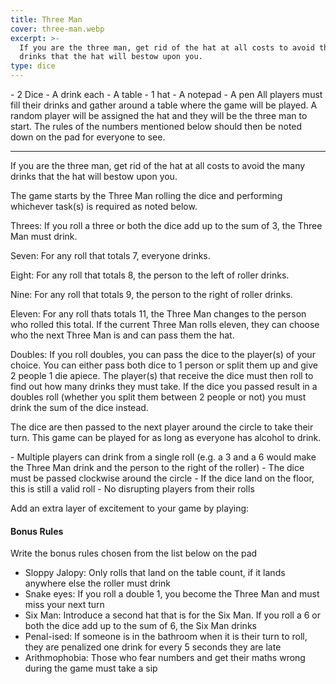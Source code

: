 ```yaml
---
title: Three Man
cover: three-man.webp
excerpt: >-
  If you are the three man, get rid of the hat at all costs to avoid the many
  drinks that the hat will bestow upon you.
type: dice
---
```


<GameHero
  cover="/BeerGoggleGames/images/three-man.webp"
  alt="Three Man"
/>

<GameSection title="Equipment" icon="/BeerGoggleGames/images/liquor.webp">
-   2 Dice
-   A drink each
-   A table
-   1 hat
-   A notepad
-   A pen
</GameSection>

<GameSection title="Setup" icon="/BeerGoggleGames/images/settings.webp">
All players must fill their drinks and gather around a table where the game will be played. A random player will be assigned the hat and they will be the three man to start. The rules of the numbers mentioned below should then be noted down on the pad for everyone to see.

* * *
</GameSection>

<GameSection title="Aim of the Game" icon="/BeerGoggleGames/images/target.webp">
<p>If you are the three man, get rid of the hat at all costs to avoid the many drinks that the hat will bestow upon you.</p>
</GameSection>

<GameSection title="How to Play" icon="/BeerGoggleGames/images/question.webp">
The game starts by the Three Man rolling the dice and performing whichever task(s) is required as noted below.

Threes: If you roll a three or both the dice add up to the sum of 3, the Three Man must drink.

Seven: For any roll that totals 7, everyone drinks.

Eight: For any roll that totals 8, the person to the left of roller drinks.

Nine: For any roll that totals 9, the person to the right of roller drinks.

Eleven: For any roll thats totals 11, the Three Man changes to the person who rolled this total. If the current Three Man rolls eleven, they can choose who the next Three Man is and can pass them the hat.

Doubles: If you roll doubles, you can pass the dice to the player(s) of your choice. You can either pass both dice to 1 person or split them up and give 2 people 1 die apiece. The player(s) that receive the dice must then roll to find out how many drinks they must take. If the dice you passed result in a doubles roll (whether you split them between 2 people or not) you must drink the sum of the dice instead.

The dice are then passed to the next player around the circle to take their turn. This game can be played for as long as everyone has alcohol to drink.
</GameSection>

<GameSection title="Rules" icon="/BeerGoggleGames/images/rules.webp">
-   Multiple players can drink from a single roll (e.g. a 3 and a 6 would make the Three Man drink and the person to the right of the roller)
-   The dice must be passed clockwise around the circle
-   If the dice land on the floor, this is still a valid roll
-   No disrupting players from their rolls
</GameSection>

<GameSection title="Special Edition" icon="/BeerGoggleGames/images/special.webp">

<p>Add an extra layer of excitement to your game by playing:</p>

<h4>Bonus Rules</h4>

Write the bonus rules chosen from the list below on the pad

-   Sloppy Jalopy: Only rolls that land on the table count, if it lands anywhere else the roller must drink
-   Snake eyes: If you roll a double 1, you become the Three Man and must miss your next turn
-   Six Man: Introduce a second hat that is for the Six Man. If you roll a 6 or both the dice add up to the sum of 6, the Six Man drinks
-   Penal-ised: If someone is in the bathroom when it is their turn to roll, they are penalized one drink for every 5 seconds they are late
-   Arithmophobia: Those who fear numbers and get their maths wrong during the game must take a sip
</GameSection>

<ShareButtons title="Three Man" />

<FeedbackCard>
</FeedbackCard>
